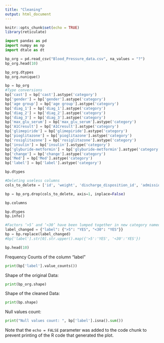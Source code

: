 ```yaml
---
title: "Cleaning"
output: html_document
---
```


```r
knitr::opts_chunk$set(echo = TRUE)
library(reticulate)
```

```python
import pandas as pd
import numpy as np
import dtale as dt
```

```python
bp_org = pd.read_csv("Blood_Pressure_data.csv", na_values = "?")
bp_org.head(10)
```

```python
bp_org.dtypes
bp_org.nunique()
```

```python
bp = bp_org
#Type conversions
bp['cast'] = bp['cast'].astype('category')
bp['gender'] = bp['gender'].astype('category')
bp['age group'] = bp['age group'].astype('category')
bp['diag_1'] = bp['diag_1'].astype('category')
bp['diag_2'] = bp['diag_2'].astype('category')
bp['diag_3'] = bp['diag_3'].astype('category')
bp['max_glu_serum'] = bp['max_glu_serum'].astype('category')
bp['A1Cresult'] = bp['A1Cresult'].astype('category')
bp['glimepiride'] = bp['glimepiride'].astype('category')
bp['pioglitazone'] = bp['pioglitazone'].astype('category')
bp['rosiglitazone'] = bp['rosiglitazone'].astype('category')
bp['insulin'] = bp['insulin'].astype('category')
bp['glyburide-metformin'] = bp['glyburide-metformin'].astype('category')
bp['change'] = bp['change'].astype('category')
bp['Med'] = bp['Med'].astype('category')
bp['label'] = bp['label'].astype('category')
```

```python
bp.dtypes
```

```python
#Deleting useless columns
cols_to_delete = ['id', 'weight', 'discharge_disposition_id', 'admission_source_id', 'patient_no', 'admission_typeid','payer_code', 'medical_specialty', 'examide', 'citoglipton', 'repaglinide', 'nateglinide', 'chlorpropamide', 'acetohexamide', 'tolbutamide', 'acarbose', 'miglitol', 'troglitazone', 'tolazamide', 'glyburide', 'glipizide', 'glimepiride-pioglitazone', 'metformin', 'metformin-pioglitazone', 'metformin-rosiglitazone', 'glipizide-metformin','diag_1', 'diag_2', 'diag_3']

bp = bp_org.drop(cols_to_delete, axis=1, inplace=False)

bp.columns
```

```python
bp.dtypes
bp.info()
```
```python
#Factors ‘>5’ and ‘<30’ have been lumped together in new category named ‘YES’.
label_changed = {"label": {">5": "YES", "<30": "YES"}}
bp = bp.replace(label_changed)
#bp['label'].str[0].str.upper().map({'>5':'YES', '<30':'YES'})

bp.head(10)
```

Frequency Counts of the column “label”
```python
print(bp['label'].value_counts())
```

Shape of the original Data:
```python
print(bp_org.shape)
```

Shape of the cleaned Data:
```python
print(bp.shape)
```

Null values count:
```python
print("Null values count: ", bp['label'].isna().sum())
```

Note that the `echo = FALSE` parameter was added to the code chunk to prevent printing of the R code that generated the plot.
